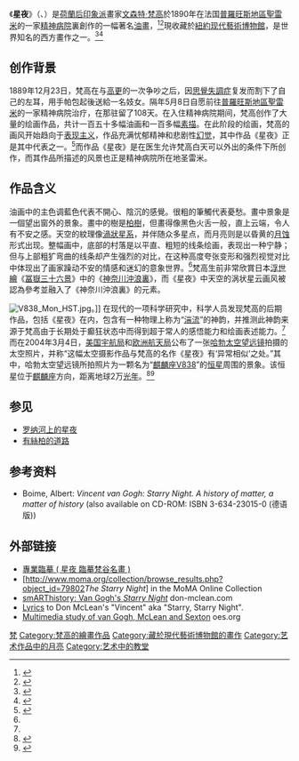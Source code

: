 {{Refimprove|time=2022-04-11T01:26:33+00:00}}
{{noteTA
|G1=Aero
|1=zh-hans:文森特·梵谷;zh-hk:文森特·梵谷;zh-tw:文森特·梵谷;zh-cn:文森特·梵高;
|2=zh-hans:文森特;zh-hk:文森特;zh-tw:文森特;
|3=zh-hans:梵谷;zh-hk:梵谷;zh-tw:梵谷;zh-cn:梵高;
|4=zh-hant:韓國國家航空暨太空總署;zh-hans:韓国宇航局;
}}
{{Painting| image_file=Van Gogh - Starry Night - Google Art Project.jpg
| title=星夜
| artist=[[文森特·梵谷|文森特·梵谷]]
| year=1890年
| type=布面油画
| height_metric=74
| width_metric=93
| height_imperial = 29.01
| width_imperial = 36.26
| metric_unit = cm
| imperial_unit = in
| city=紐約
| museum=[[紐約現代藝術博物館|現代藝術博物館]]
| catalogue = {{Flatlist}}
*{{link-en|F612|Jacob Baart de la Faille}}
*{{link-en|JH1731|Jan Hulsker}}
{{Endflatlist}}
}}
《'''星夜'''》（{{lang-nl|''De sterrennacht''}}、{{lang-en|''The Starry Night''}}）是[[荷蘭|荷蘭]][[后印象派|后印象派]]畫家[[文森特·梵高|文森特·梵高]]於1890年在法国[[普羅旺斯地區聖雷米|普羅旺斯地區聖雷米]]的一家[[精神病院|精神病院]]裏創作的一幅著名[[油畫|油畫]]，<ref>{{cite web|author1=<!--Staff writer(s); no by-line.-->|title=Vincent van Gogh Biography, Art, and Analysis of Works|url=http://www.theartstory.org/artist-van-gogh-vincent.htm|website=The Art Story|access-date=12 June 2015|quote=Starry Night is often considered to be Van Gogh's pinnacle achievement.|archive-date=2018-03-10|archive-url=https://web.archive.org/web/20180310205947/http://www.theartstory.org/artist-van-gogh-vincent.htm}}</ref><ref>{{Cite web|date=2013-03-08|title=Vincent van Gogh Paintings, 50 of his best works of art|url=https://growthskills.co/vincent-van-gogh-paintings-and-50-works-of-art/|access-date=2020-08-18|website=Growth Skills|language=en-US}}{{Dead link|date=March 2022 |bot=InternetArchiveBot |fix-attempted=yes }}</ref>現收藏於[[紐約現代藝術博物館|紐約现代藝術博物館]]，是世界知名的西方畫作之一。<ref>{{cite web|last1=Moyer|first1=Edward|title=Interactive canvas lets viewers stir Van Gogh's 'Starry Night'|url=http://www.cnet.com/news/interactive-canvas-lets-viewers-stir-van-goghs-starry-night/|website=CNET News|access-date=12 June 2015|date=14 February 2012|quote="...one of the West's most iconic paintings: Vincent van Gogh's 'The Starry Night.'"|archive-date=2018-06-12|archive-url=https://web.archive.org/web/20180612164244/https://www.cnet.com/news/interactive-canvas-lets-viewers-stir-van-goghs-starry-night/}}</ref><ref>{{cite web|last1=Kim|first1=Hannah|title=Vincent van Gogh's The Starry Night, now pocket-sized!|url=http://www.moma.org/explore/inside_out/2010/05/27/vincent-van-gogh-s-the-starry-night-now-pocket-sized|website=MoMA|access-date=12 June 2015|date=27 May 2010|quote="Instantly recognizable and an iconic image in our culture, Vincent van Gogh’s ''The Starry Night'' is a touchstone of modern art and one of the most beloved works..."|archive-date=2022-06-25|archive-url=https://web.archive.org/web/20220625223239/https://www.moma.org/explore/inside_out/2010/05/27/vincent-van-gogh-s-the-starry-night-now-pocket-sized/}}</ref>

== 创作背景 ==
1889年12月23日，梵高在与[[高更|高更]]的一次争吵之后，因[[思覺失調症|思覺失調症]]复发而割下了自己的左耳，用手帕包起後送給一名妓女。隔年5月8日自愿前往[[普羅旺斯地區聖雷米|普羅旺斯地區聖雷米]]的一家精神病院治疗，在那驻留了108天。在入住精神病院期间，梵高创作了大量的绘画作品，共计一百五十多幅油画和一百多幅[[素描|素描]]。在此阶段的绘画，梵高的画风开始趋向于[[表现主义|表现主义]]，作品充满忧郁精神和悲剧性[[幻觉|幻觉]]，其中作品《星夜》正是其中代表之一。<ref name="fyeedu">{{cite web
|url=http://www.fyeedu.net/info/78159-1.htm|title=凡高的<星夜>作品欣赏|publisher=枫叶教育网 ghty|date=2008-01-17|accessdate=2009-10-01|language=Zh-hans|archive-date=2020-02-20|archive-url=https://web.archive.org/web/20200220165153/http://www.fyeedu.net/info/78159-1.htm|dead-url=no}}</ref>而作品《星夜》是在医生允许梵高白天可以外出的条件下所创作，而其作品所描述的风景也正是精神病院所在地圣雷米。

== 作品含义 ==
油画中的主色调藍色代表不開心、陰沉的感覺。很粗的筆觸代表憂愁。畫中景象是一個望出窗外的景象。畫中的樹是[[柏樹|柏樹]]，但畫得像黑色火舌一般，直上云端，令人有不安之感。天空的紋理像[[渦狀星系|渦狀星系]]，并伴随众多星点，而月亮则是以昏黄的[[月蚀|月蚀]]形式出现。整幅画中，底部的村落是以平直、粗短的线条绘画，表现出一种宁静；但与上部粗犷弯曲的线条却产生强烈的对比，在这种高度夸张变形和强烈视觉对比中体现出了画家躁动不安的情感和迷幻的意象世界。<ref name="fyeedu"/>梵高生前非常欣賞日本[[浮世繪|浮世繪]]《[[冨嶽三十六景|冨嶽三十六景]]》中的《[[神奈川沖浪裏|神奈川沖浪裏]]》，而《星夜》中天空的涡状星云画风被認為參考並融入了《神奈川沖浪裏》的元素。

[[File:V838_Mon_HST.jpg|thumb]]。]]
在现代的一项科学研究中，科学人员发现梵高的后期作品，包括《星夜》在内，包含有一种物理上称为“[[湍流|湍流]]”的神韵，并推测此神韵来源于梵高由于长期处于癫狂状态中而得到超于常人的感悟能力和绘画表述能力。<ref name="news365"/>而在2004年3月4日，[[美国宇航局|美国宇航局]]和[[欧洲航天局|欧洲航天局]]公布了一张[[哈勃空间望远镜|哈勃太空望远镜]]拍摄的太空照片，并称“这幅太空摄影作品与梵高的名作《星夜》有‘异常相似’之处。”其中，哈勃太空望远镜所拍照片为一颗名为“[[麒麟座V838|麒麟座V838]]”的[[恒星|恒星]]周围的景象。该恒星位于[[麒麟座|麒麟座]]方向，距离地球2万[[光年|光年]]。<ref name="news365">{{cite web
 |url        = http://news365.com.cn/wxpd/wz/kjqy/200905/t20090531_2339413.htm
 |title      = 梵高名画隐藏的科学秘密
 |publisher  = 科学生活
 |date       = 2009-05-31
 |accessdate = 2009-10-01
 |language   = Zh-hans
}}{{dead link|date=2018年1月 |bot=InternetArchiveBot |fix-attempted=yes }}</ref><ref>{{cite web
 |url          = http://news.sohu.com/2004/03/05/84/news219308437.shtml
 |title        = 哈勃望远镜拍“太空版”凡高名画《星夜》
 |publisher    = 搜狐新闻
 |date         = 2004-03-05
 |accessdate   = 2018-06-03
 |language     = Zh-hans
 |archive-date = 2019-08-11
 |archive-url  = https://web.archive.org/web/20190811132656/http://news.sohu.com/2004/03/05/84/news219308437.shtml
 |dead-url     = no
}}</ref>

== 参见 ==
* [[罗纳河上的星夜|罗纳河上的星夜]]
* [[有絲柏的道路|有絲柏的道路]]

== 参考资料 ==
{{reflist}}
* Boime, Albert: ''Vincent van Gogh: Starry Night. A history of matter, a matter of history'' (also available on CD-ROM: ISBN 3-634-23015-0 (德语版))

== 外部链接 ==
* [http://www.fun-pic.com.tw/goods.php?id=6139 專業臨摹 ( 星夜 臨摹梵谷名畫 )] {{Wayback|url=http://www.fun-pic.com.tw/goods.php?id=6139 |date=20201130052744 }}
* [http://www.moma.org/collection/browse_results.php?object_id=79802''The Starry Night''] {{Wayback|url=http://www.moma.org/collection/browse_results.php?object_id=79802 |date=20200206103646 }} in the MoMA Online Collection
* [http://smarthistory.org/blog/6/van-goghs-starry-night-at-moma smARThistory: Van Gogh's ''Starry Night''] {{Wayback|url=http://smarthistory.org/blog/6/van-goghs-starry-night-at-moma |date=20070709104546 }} don-mclean.com
* [https://web.archive.org/web/20070628222803/http://www.don-mclean.com/guitars/preview.asp?id=92200350239AM Lyrics] to Don McLean's "Vincent" aka "Starry, Starry Night".
* [http://www.oes.org/page2/7194~Starry_Night-Vincent_vanGogh_Starry_Starry_Night_Don_McLean.html Multimedia study of van Gogh, McLean and Sexton] {{Wayback|url=http://www.oes.org/page2/7194~Starry_Night-Vincent_vanGogh_Starry_Starry_Night_Don_McLean.html |date=20181215171856 }} oes.org
{{梵高}}
{{Authority control}}
[[Category:1889年畫作|梵]]
[[Category:梵高的繪畫作品|Category:梵高的繪畫作品]]
[[Category:藏於現代藝術博物館的畫作|Category:藏於現代藝術博物館的畫作]]
[[Category:艺术作品中的月亮|Category:艺术作品中的月亮]]
[[Category:艺术中的教堂|Category:艺术中的教堂]]